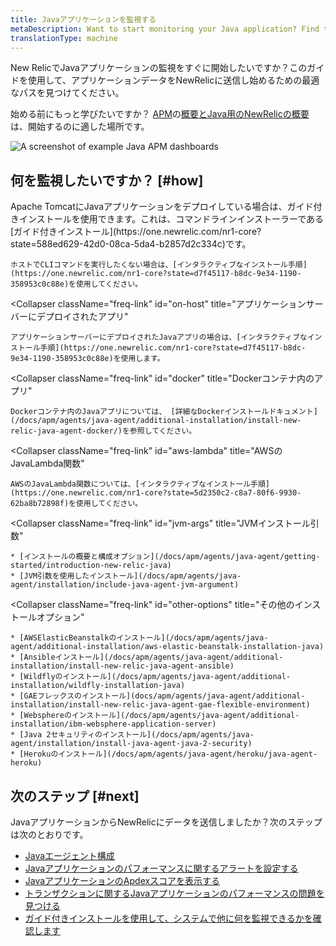 ```yaml
---
title: Javaアプリケーションを監視する
metaDescription: Want to start monitoring your Java application? Find the best way to get started here.
translationType: machine
---
```



New RelicでJavaアプリケーションの監視をすぐに開始したいですか？このガイドを使用して、アプリケーションデータをNewRelicに送信し始めるための最適なパスを見つけてください。

始める前にもっと学びたいですか？ [APM](/docs/apm/new-relic-apm/getting-started/introduction-apm)の[概要とJava用のNewRelicの概要](/docs/apm/agents/java-agent/getting-started/introduction-new-relic-java)は、開始するのに適した場所です。

<img
  title="Example Java APM dashboards"
  alt="A screenshot of example Java APM dashboards"
  src={javaApmExampleImage}
/>

## 何を監視したいですか？ [#how]

<CollapserGroup>
  <Collapser
    className="freq-link"
    id="on-host-tomcat"
    title="Tomcatにデプロイされたアプリ"
  >
    Apache TomcatにJavaアプリケーションをデプロイしている場合は、ガイド付きインストールを使用できます。これは、コマンドラインインストーラーである[ガイド付きインストール](https://one.newrelic.com/nr1-core?state=588ed629-42d0-08ca-5da4-b2857d2c334c)です。

    ホストでCLIコマンドを実行したくない場合は、[インタラクティブなインストール手順](https://one.newrelic.com/nr1-core?state=d7f45117-b8dc-9e34-1190-358953c0c88e)を使用してください。
  </Collapser>

  <Collapser
    className="freq-link"
    id="on-host"
    title="アプリケーションサーバーにデプロイされたアプリ"
  >
    アプリケーションサーバーにデプロイされたJavaアプリの場合は、[インタラクティブなインストール手順](https://one.newrelic.com/nr1-core?state=d7f45117-b8dc-9e34-1190-358953c0c88e)を使用します。
  </Collapser>

  <Collapser
    className="freq-link"
    id="docker"
    title="Dockerコンテナ内のアプリ"
  >
    Dockerコンテナ内のJavaアプリについては、 [詳細なDockerインストールドキュメント](/docs/apm/agents/java-agent/additional-installation/install-new-relic-java-agent-docker/)を参照してください。
  </Collapser>

  <Collapser
    className="freq-link"
    id="aws-lambda"
    title="AWSのJavaLambda関数"
  >
    AWSのJavaLambda関数については、[インタラクティブなインストール手順](https://one.newrelic.com/nr1-core?state=5d2350c2-c8a7-80f6-9930-62ba8b72898f)を使用してください。
  </Collapser>

  <Collapser
    className="freq-link"
    id="jvm-args"
    title="JVMインストール引数"
  >
    * [インストールの概要と構成オプション](/docs/apm/agents/java-agent/getting-started/introduction-new-relic-java)
    * [JVM引数を使用したインストール](/docs/apm/agents/java-agent/installation/include-java-agent-jvm-argument)
  </Collapser>

  <Collapser
    className="freq-link"
    id="other-options"
    title="その他のインストールオプション"
  >
    * [AWSElasticBeanstalkのインストール](/docs/apm/agents/java-agent/additional-installation/aws-elastic-beanstalk-installation-java)
    * [Ansibleインストール](/docs/apm/agents/java-agent/additional-installation/install-new-relic-java-agent-ansible)
    * [Wildflyのインストール](/docs/apm/agents/java-agent/additional-installation/wildfly-installation-java)
    * [GAEフレックスのインストール](docs/apm/agents/java-agent/additional-installation/install-new-relic-java-agent-gae-flexible-environment)
    * [Websphereのインストール](/docs/apm/agents/java-agent/additional-installation/ibm-websphere-application-server)
    * [Java 2セキュリティのインストール](/docs/apm/agents/java-agent/installation/install-java-agent-java-2-security)
    * [Herokuのインストール](/docs/apm/agents/java-agent/heroku/java-agent-heroku)
  </Collapser>
</CollapserGroup>

## 次のステップ [#next]

JavaアプリケーションからNewRelicにデータを送信しましたか？次のステップは次のとおりです。

* [Javaエージェント構成](/docs/apm/agents/java-agent/configuration/java-agent-configuration-config-file)
* [Javaアプリケーションのパフォーマンスに関するアラートを設定する](/docs/alerts-applied-intelligence/new-relic-alerts/get-started/your-first-nrql-condition)
* [JavaアプリケーションのApdexスコアを表示する](docs/apm/new-relic-apm/apdex/view-your-apdex-score)
* [トランザクションに関するJavaアプリケーションのパフォーマンスの問題を見つける](/docs/apm/apm-ui-pages/monitoring/transactions-page-find-specific-performance-problems/)
* [ガイド付きインストールを使用して、システムで他に何を監視できるかを確認します](https://one.newrelic.com/nr1-core?state=b569e7a9-07fb-bbbc-7aed-2cd6161ca5e7)